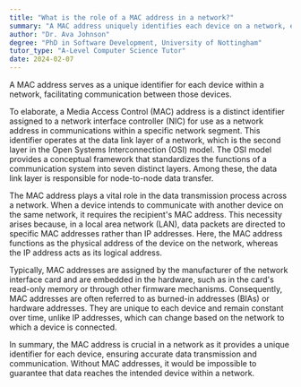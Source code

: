```yaml
---
title: "What is the role of a MAC address in a network?"
summary: "A MAC address uniquely identifies each device on a network, enabling communication between devices."
author: "Dr. Ava Johnson"
degree: "PhD in Software Development, University of Nottingham"
tutor_type: "A-Level Computer Science Tutor"
date: 2024-02-07
---
```


A MAC address serves as a unique identifier for each device within a network, facilitating communication between those devices.

To elaborate, a Media Access Control (MAC) address is a distinct identifier assigned to a network interface controller (NIC) for use as a network address in communications within a specific network segment. This identifier operates at the data link layer of a network, which is the second layer in the Open Systems Interconnection (OSI) model. The OSI model provides a conceptual framework that standardizes the functions of a communication system into seven distinct layers. Among these, the data link layer is responsible for node-to-node data transfer.

The MAC address plays a vital role in the data transmission process across a network. When a device intends to communicate with another device on the same network, it requires the recipient's MAC address. This necessity arises because, in a local area network (LAN), data packets are directed to specific MAC addresses rather than IP addresses. Here, the MAC address functions as the physical address of the device on the network, whereas the IP address acts as its logical address.

Typically, MAC addresses are assigned by the manufacturer of the network interface card and are embedded in the hardware, such as in the card's read-only memory or through other firmware mechanisms. Consequently, MAC addresses are often referred to as burned-in addresses (BIAs) or hardware addresses. They are unique to each device and remain constant over time, unlike IP addresses, which can change based on the network to which a device is connected.

In summary, the MAC address is crucial in a network as it provides a unique identifier for each device, ensuring accurate data transmission and communication. Without MAC addresses, it would be impossible to guarantee that data reaches the intended device within a network.
    